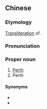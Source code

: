 ==Chinese==
{{zh-forms|gloss=-}}

===Etymology===
[[transliteration|Transliteration]] of {{etyl|en|zh}} {{m|en|Perth}}.

===Pronunciation===
{{zh-pron
|m=Bòsī
|c=paak3 si1
|cat=propn
}}

===Proper noun===
{{zh-proper noun}}

# [[Perth]] {{gloss|state capital of Western Australia}}
# Perth {{gloss|other towns and cities of the same name}}

====Synonyms====
* {{zh-l|珀斯}}
* {{zh-l|佩斯}}

{{zh-cat|Cities}}